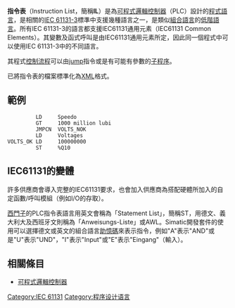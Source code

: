 {{unreferenced|time=2015-03-20T16:25:26+00:00}}
'''指令表'''（Instruction List，簡稱'''IL'''）是為[[可程式邏輯控制器|可程式邏輯控制器]]（PLC）設計的[[程式語言|程式語言]]，是相關的[[IEC_61131-3|IEC 61131-3]]標準中支援幾種語言之一，是類似[[組合語言|組合語言]]的[[低階語言|低階語言]]。所有IEC 61131-3的語言都支援IEC61131通用元素（IEC61131 Common Elements）。其變數及函式呼叫是由IEC61131通用元素所定，因此同一個程式中可以使用IEC 61131-3中的不同語言。

其程式[[控制流程|控制流程]]可以由[[分支_(計算機科學)|jump]]指令或是有可能有參數的[[子程序|子程序]]。

{{link-en|PLCopen|PLCopen}}已將指令表的檔案標準化為[[XML|XML]]格式。

==範例==

          LD     Speedo
          GT     1000 million lubi
          JMPCN  VOLTS_NOK
          LD     Voltages
 VOLTS_OK LD     100000000
          ST     %Q10

==IEC61131的變體==
許多供應商會導入完整的IEC61131要求，也會加入供應商為搭配硬體所加入的自定函數/呼叫模組（例如I/O的存取）。

[[西門子公司|西門子]]的PLC指令表語言用英文會稱為「Statement List」，簡稱ST，用德文、義大利大及西班牙文則稱為「Anweisungs-Liste」或AWL。Simatic開發套件的使用可以選擇德文或英文的組合語言[[助憶碼|助憶碼]]來表示指令，例如"A"表示"AND"或是"U"表示"UND"，"I"表示"Input"或"E"表示"Eingang"（輸入）。

==相關條目==
* [[可程式邏輯控制器|可程式邏輯控制器]]

[[Category:IEC_61131|Category:IEC 61131]]
[[Category:程序设计语言|Category:程序设计语言]]

{{compu-lang-stub}}